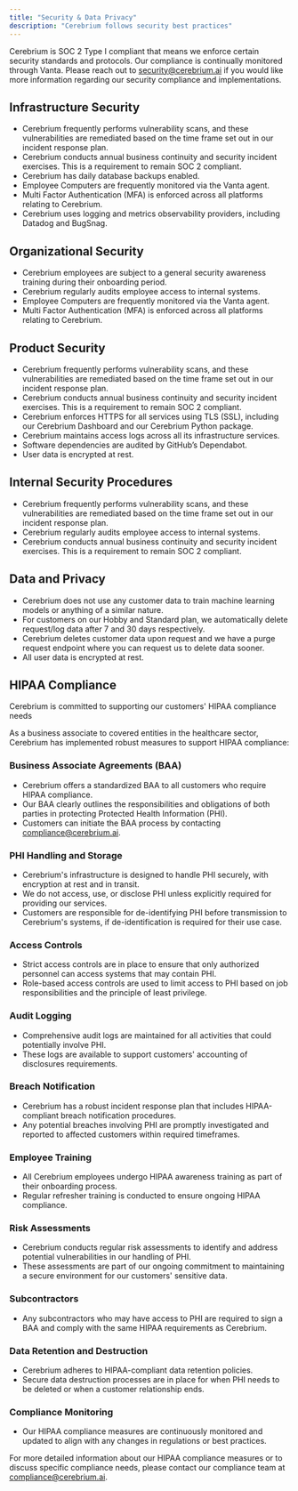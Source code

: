 ```yaml
---
title: "Security & Data Privacy"
description: "Cerebrium follows security best practices"
---
```


Cerebrium is SOC 2 Type I compliant that means we enforce certain security standards and protocols. Our compliance is continually monitored through Vanta. Please reach out to security@cerebrium.ai if you would like more information regarding our security compliance and implementations.

## Infrastructure Security

- Cerebrium frequently performs vulnerability scans, and these vulnerabilities are remediated based on the time frame set out in our incident response plan.
- Cerebrium conducts annual business continuity and security incident exercises. This is a requirement to remain SOC 2 compliant.
- Cerebrium has daily database backups enabled.
- Employee Computers are frequently monitored via the Vanta agent.
- Multi Factor Authentication (MFA) is enforced across all platforms relating to Cerebrium.
- Cerebrium uses logging and metrics observability providers, including Datadog and BugSnag.

## Organizational Security

- Cerebrium employees are subject to a general security awareness training during their onboarding period.
- Cerebrium regularly audits employee access to internal systems.
- Employee Computers are frequently monitored via the Vanta agent.
- Multi Factor Authentication (MFA) is enforced across all platforms relating to Cerebrium.

## Product Security

- Cerebrium frequently performs vulnerability scans, and these vulnerabilities are remediated based on the time frame set out in our incident response plan.
- Cerebrium conducts annual business continuity and security incident exercises. This is a requirement to remain SOC 2 compliant.
- Cerebrium enforces HTTPS for all services using TLS (SSL), including our Cerebrium Dashboard and our Cerebrium Python package.
- Cerebrium maintains access logs across all its infrastructure services.
- Software dependencies are audited by GitHub’s Dependabot.
- User data is encrypted at rest.

## Internal Security Procedures

- Cerebrium frequently performs vulnerability scans, and these vulnerabilities are remediated based on the time frame set out in our incident response plan.
- Cerebrium regularly audits employee access to internal systems.
- Cerebrium conducts annual business continuity and security incident exercises. This is a requirement to remain SOC 2 compliant.

## Data and Privacy

- Cerebrium does not use any customer data to train machine learning models or anything of a similar nature.
- For customers on our Hobby and Standard plan, we automatically delete request/log data after 7 and 30 days respectively.
- Cerebrium deletes customer data upon request and we have a purge request endpoint where you can request us to delete data sooner.
- All user data is encrypted at rest.

## HIPAA Compliance

Cerebrium is committed to supporting our customers' HIPAA compliance needs

As a business associate to covered entities in the healthcare sector, Cerebrium has implemented robust measures to support HIPAA compliance:

### Business Associate Agreements (BAA)

- Cerebrium offers a standardized BAA to all customers who require HIPAA compliance.
- Our BAA clearly outlines the responsibilities and obligations of both parties in protecting Protected Health Information (PHI).
- Customers can initiate the BAA process by contacting compliance@cerebrium.ai.

### PHI Handling and Storage

- Cerebrium's infrastructure is designed to handle PHI securely, with encryption at rest and in transit.
- We do not access, use, or disclose PHI unless explicitly required for providing our services.
- Customers are responsible for de-identifying PHI before transmission to Cerebrium's systems, if de-identification is required for their use case.

### Access Controls

- Strict access controls are in place to ensure that only authorized personnel can access systems that may contain PHI.
- Role-based access controls are used to limit access to PHI based on job responsibilities and the principle of least privilege.

### Audit Logging

- Comprehensive audit logs are maintained for all activities that could potentially involve PHI.
- These logs are available to support customers' accounting of disclosures requirements.

### Breach Notification

- Cerebrium has a robust incident response plan that includes HIPAA-compliant breach notification procedures.
- Any potential breaches involving PHI are promptly investigated and reported to affected customers within required timeframes.

### Employee Training

- All Cerebrium employees undergo HIPAA awareness training as part of their onboarding process.
- Regular refresher training is conducted to ensure ongoing HIPAA compliance.

### Risk Assessments

- Cerebrium conducts regular risk assessments to identify and address potential vulnerabilities in our handling of PHI.
- These assessments are part of our ongoing commitment to maintaining a secure environment for our customers' sensitive data.

### Subcontractors

- Any subcontractors who may have access to PHI are required to sign a BAA and comply with the same HIPAA requirements as Cerebrium.

### Data Retention and Destruction

- Cerebrium adheres to HIPAA-compliant data retention policies.
- Secure data destruction processes are in place for when PHI needs to be deleted or when a customer relationship ends.

### Compliance Monitoring

- Our HIPAA compliance measures are continuously monitored and updated to align with any changes in regulations or best practices.

For more detailed information about our HIPAA compliance measures or to discuss specific compliance needs, please contact our compliance team at compliance@cerebrium.ai.
